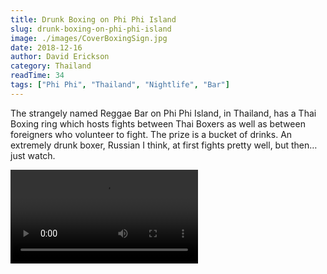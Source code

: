 ```yaml
---
title: Drunk Boxing on Phi Phi Island
slug: drunk-boxing-on-phi-phi-island
image: ./images/CoverBoxingSign.jpg
date: 2018-12-16
author: David Erickson
category: Thailand
readTime: 34
tags: ["Phi Phi", "Thailand", "Nightlife", "Bar"]
---
```



The strangely named Reggae Bar on Phi Phi Island, in Thailand, has a Thai Boxing ring which hosts fights between Thai Boxers as well as between foreigners who volunteer to fight. The prize is a bucket of drinks. An extremely drunk boxer, Russian I think, at first fights pretty well, but then…just watch.



<Video src="https://youtube.com/embed/OCfeS6xgpws" title="Drunk Boxing on Phi Phi Isand"/>

<GetImages blogDate="2018-12-16" />



